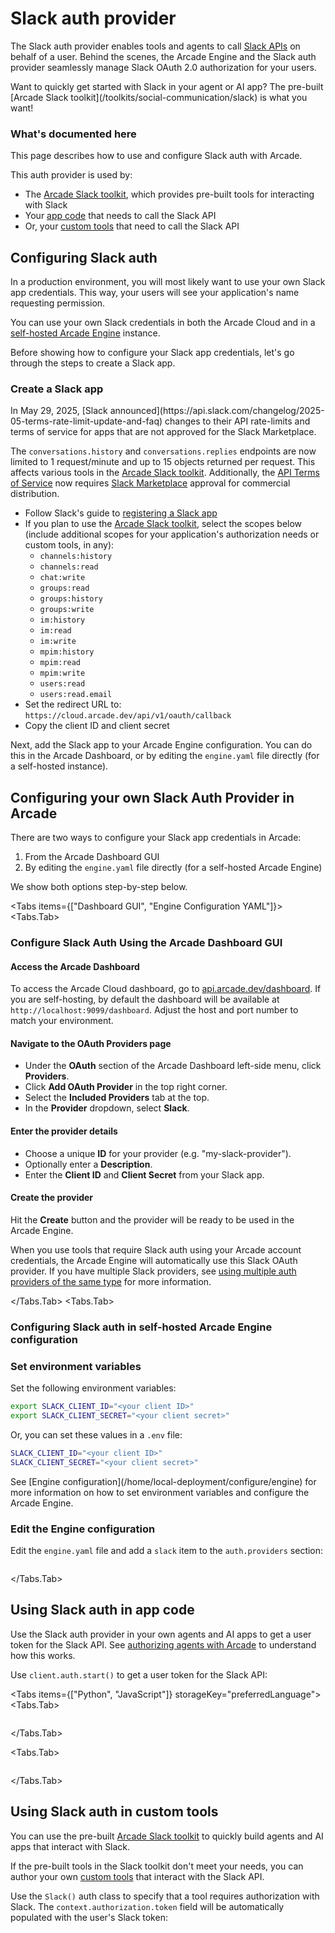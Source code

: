 
# Slack auth provider

The Slack auth provider enables tools and agents to call [Slack APIs](https://api.slack.com/docs) on behalf of a user. Behind the scenes, the Arcade Engine and the Slack auth provider seamlessly manage Slack OAuth 2.0 authorization for your users.

<Tip>
  Want to quickly get started with Slack in your agent or AI app? The pre-built
  [Arcade Slack toolkit](/toolkits/social-communication/slack) is what you want!
</Tip>

### What's documented here

This page describes how to use and configure Slack auth with Arcade.

This auth provider is used by:

- The [Arcade Slack toolkit](/toolkits/social-communication/slack), which provides pre-built tools for interacting with Slack
- Your [app code](#using-slack-auth-in-app-code) that needs to call the Slack API
- Or, your [custom tools](#using-slack-auth-in-custom-tools) that need to call the Slack API

## Configuring Slack auth

In a production environment, you will most likely want to use your own Slack app credentials. This way, your users will see your application's name requesting permission.

You can use your own Slack credentials in both the Arcade Cloud and in a [self-hosted Arcade Engine](/home/local-deployment/install/local) instance.

Before showing how to configure your Slack app credentials, let's go through the steps to create a Slack app.

### Create a Slack app

<Warning>
  In May 29, 2025, [Slack announced](https://api.slack.com/changelog/2025-05-terms-rate-limit-update-and-faq) changes to their API rate-limits and terms of service for apps that are not approved for the Slack Marketplace.

  The `conversations.history` and `conversations.replies` endpoints are now limited to 1 request/minute and up to 15 objects returned per request. This affects various tools in the [Arcade Slack toolkit](/toolkits/social-communication/slack). Additionally, the [API Terms of Service](https://slack.com/terms-of-service/api) now requires [Slack Marketplace](https://api.slack.com/slack-marketplace/using) approval for commercial distribution.
</Warning>

- Follow Slack's guide to [registering a Slack app](https://api.slack.com/quickstart)
- If you plan to use the [Arcade Slack toolkit](/toolkits/social-communication/slack), select the scopes below (include additional scopes for your application's authorization needs or custom tools, in any):
  - `channels:history`
  - `channels:read`
  - `chat:write`
  - `groups:read`
  - `groups:history`
  - `groups:write`
  - `im:history`
  - `im:read`
  - `im:write`
  - `mpim:history`
  - `mpim:read`
  - `mpim:write`
  - `users:read`
  - `users:read.email`
- Set the redirect URL to: `https://cloud.arcade.dev/api/v1/oauth/callback`
- Copy the client ID and client secret

Next, add the Slack app to your Arcade Engine configuration. You can do this in the Arcade Dashboard, or by editing the `engine.yaml` file directly (for a self-hosted instance).

## Configuring your own Slack Auth Provider in Arcade

There are two ways to configure your Slack app credentials in Arcade:

1. From the Arcade Dashboard GUI
2. By editing the `engine.yaml` file directly (for a self-hosted Arcade Engine)

We show both options step-by-step below.

<Tabs items={["Dashboard GUI", "Engine Configuration YAML"]}>
<Tabs.Tab>

### Configure Slack Auth Using the Arcade Dashboard GUI

<Steps>

#### Access the Arcade Dashboard

To access the Arcade Cloud dashboard, go to [api.arcade.dev/dashboard](https://api.arcade.dev/dashboard). If you are self-hosting, by default the dashboard will be available at `http://localhost:9099/dashboard`. Adjust the host and port number to match your environment.

#### Navigate to the OAuth Providers page

- Under the **OAuth** section of the Arcade Dashboard left-side menu, click **Providers**.
- Click **Add OAuth Provider** in the top right corner.
- Select the **Included Providers** tab at the top.
- In the **Provider** dropdown, select **Slack**.

#### Enter the provider details

- Choose a unique **ID** for your provider (e.g. "my-slack-provider").
- Optionally enter a **Description**.
- Enter the **Client ID** and **Client Secret** from your Slack app.

#### Create the provider

Hit the **Create** button and the provider will be ready to be used in the Arcade Engine.

</Steps>

When you use tools that require Slack auth using your Arcade account credentials, the Arcade Engine will automatically use this Slack OAuth provider. If you have multiple Slack providers, see [using multiple auth providers of the same type](/home/auth-providers#using-multiple-providers-of-the-same-type) for more information.

</Tabs.Tab>
<Tabs.Tab>

### Configuring Slack auth in self-hosted Arcade Engine configuration

<Steps>

### Set environment variables

Set the following environment variables:

```bash
export SLACK_CLIENT_ID="<your client ID>"
export SLACK_CLIENT_SECRET="<your client secret>"
```

Or, you can set these values in a `.env` file:

```bash
SLACK_CLIENT_ID="<your client ID>"
SLACK_CLIENT_SECRET="<your client secret>"
```

<Tip>
  See [Engine configuration](/home/local-deployment/configure/engine) for more information on how
  to set environment variables and configure the Arcade Engine.
</Tip>

### Edit the Engine configuration

Edit the `engine.yaml` file and add a `slack` item to the `auth.providers` section:

```yaml file=<rootDir>/examples/code/integrations/slack/config_provider.engine.yaml {3-9}

```

</Steps>

</Tabs.Tab>
</Tabs>

## Using Slack auth in app code

Use the Slack auth provider in your own agents and AI apps to get a user token for the Slack API. See [authorizing agents with Arcade](/home/auth/how-arcade-helps) to understand how this works.

Use `client.auth.start()` to get a user token for the Slack API:

<Tabs items={["Python", "JavaScript"]} storageKey="preferredLanguage">
<Tabs.Tab>

```python file=<rootDir>/examples/code/integrations/slack/custom_auth.py {8-17}

```

</Tabs.Tab>

<Tabs.Tab>

```javascript file=<rootDir>/examples/code/integrations/slack/custom_auth.js {8-10}

```

</Tabs.Tab>

</Tabs>

## Using Slack auth in custom tools

You can use the pre-built [Arcade Slack toolkit](/toolkits/social-communication/slack) to quickly build agents and AI apps that interact with Slack.

If the pre-built tools in the Slack toolkit don't meet your needs, you can author your own [custom tools](/home/build-tools/create-a-toolkit) that interact with the Slack API.

Use the `Slack()` auth class to specify that a tool requires authorization with Slack. The `context.authorization.token` field will be automatically populated with the user's Slack token:

```python file=<rootDir>/examples/code/integrations/slack/custom_tool.py {5-6,10-19,30}

```
